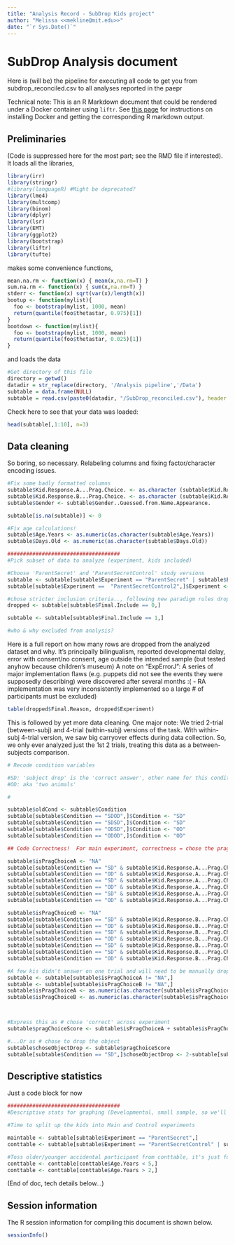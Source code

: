 ```yaml
---
title: "Analysis Record - SubDrop Kids project"
author: "Melissa <<mekline@mit.edu>>"
date: "`r Sys.Date()`"
---
```


# SubDrop Analysis document

Here is (will be) the pipeline for executing all code to get you from subdrop_reconciled.csv to all analyses reported in the paepr

Technical note: This is an R Markdown document that could be rendered under a Docker container using `liftr`. See [this page](https://liftr.me/articles/liftr-intro.html) for instructions on installing Docker and getting the corresponding R markdown output. 

## Preliminaries

(Code is suppressed here for the most part; see the RMD file if interested). It loads all the libraries,
```r
library(irr)
library(stringr)
#library(languageR) #Might be deprecated?
library(lme4)
library(multcomp)
library(binom)
library(dplyr)
library(lsr)
library(EMT)
library(ggplot2)
library(bootstrap)
library(liftr)
library(tufte)
```

makes some convenience functions,
```r
mean.na.rm <- function(x) { mean(x,na.rm=T) }
sum.na.rm <- function(x) { sum(x,na.rm=T) }
stderr <- function(x) sqrt(var(x)/length(x))
bootup <- function(mylist){
  foo <- bootstrap(mylist, 1000, mean)
  return(quantile(foo$thetastar, 0.975)[1])
}
bootdown <- function(mylist){
  foo <- bootstrap(mylist, 1000, mean)
  return(quantile(foo$thetastar, 0.025)[1])
}

```

and loads the data
```r
#Get directory of this file
directory = getwd()
datadir = str_replace(directory, '/Analysis pipeline','/Data')
subtable = data.frame(NULL)
subtable = read.csv(paste0(datadir, "/SubDrop_reconciled.csv"), header = TRUE, stringsAsFactors = FALSE)
```

Check here to see that your data was loaded:
```r
head(subtable[,1:10], n=3)
```

## Data cleaning

So boring, so necessary. Relabeling columns and fixing factor/character encoding issues. 

```r

#Fix some badly formatted columns
subtable$Kid.Response.A...Prag.Choice. <- as.character (subtable$Kid.Response.A...Prag.Choice.)
subtable$Kid.Response.B...Prag.Choice. <- as.character (subtable$Kid.Response.B...Prag.Choice.)
subtable$Gender <- subtable$Gender..Guessed.from.Name.Appearance.

subtable[is.na(subtable)] <- 0

#Fix age calculations!
subtable$Age.Years <- as.numeric(as.character(subtable$Age.Years))
subtable$Days.Old <- as.numeric(as.character(subtable$Days.Old))

####################################
#Pick subset of data to analyze (experiment, kids included)

#Choose 'ParentSecret' and 'ParentSecretControl' study versions
subtable <- subtable[subtable$Experiment == "ParentSecret" | subtable$Experiment == "ParentSecretControl" | subtable$Experiment == "ParentSecretControl2" ,]
subtable[subtable$Experiment ==  "ParentSecretControl2",]$Experiment <- "ParentSecretControl"

#chose stricter inclusion criteria.., following new paradigm rules dropped <- subtable[subtable$Final.Include == 0,]
dropped <- subtable[subtable$Final.Include == 0,]

subtable <- subtable[subtable$Final.Include == 1,]

#who & why excluded from analysis?
```

Here is a full report on how many rows are dropped from the analyzed dataset and why. It's principally  bilingualism, reported developmental delay, error with consent/no consent, age outside the intended sample (but tested anyhow because children's museum) A note on "ExpErrorJ": A series of major implementation flaws (e.g. puppets did not see the events they were supposedly describing) were discovered after several months :( - RA implementation was very inconsistently implemented so a large # of participants must be excluded)

```r
table(dropped$Final.Reason, dropped$Experiment)
```

This is followed by yet more data cleaning. One major note: We tried 2-trial (between-subj) and 4-trial (within-subj) versions of the task. With within-subj 4-trial version, we saw big carryover effects during data collection. So, we only ever analyzed just the 1st 2 trials, treating this data as a between-subjects comparison.

```r
# Recode condition variables

#SD: 'subject drop' is the 'correct answer', other name for this condition is 'two fruits'
#OD: aka 'two animals'

#

subtable$oldCond <- subtable$Condition
subtable[subtable$Condition == "SDOD",]$Condition <- "SD"
subtable[subtable$Condition == "SDSD",]$Condition <- "SD"
subtable[subtable$Condition == "ODSD",]$Condition <- "OD"
subtable[subtable$Condition == "ODOD",]$Condition <- "OD"

## Code Correctness!  For main experiment, correctness = chose the pragmatic one; For cont, correctness = chose the correct one! (this is the same! wrong answers differ though)

subtable$isPragChoiceA <- "NA"
subtable[subtable$Condition == "SD" & subtable$Kid.Response.A...Prag.Choice. == "eat orange",]$isPragChoiceA <- 1
subtable[subtable$Condition == "OD" & subtable$Kid.Response.A...Prag.Choice. == "monkey eat",]$isPragChoiceA <- 1
subtable[subtable$Condition == "SD" & subtable$Kid.Response.A...Prag.Choice. == "monkey eat",]$isPragChoiceA <- 0
subtable[subtable$Condition == "OD" & subtable$Kid.Response.A...Prag.Choice. == "eat orange",]$isPragChoiceA <- 0
subtable[subtable$Condition == "SD" & subtable$Kid.Response.A...Prag.Choice. == "eat banana",]$isPragChoiceA <- 0
subtable[subtable$Condition == "OD" & subtable$Kid.Response.A...Prag.Choice. == "duck eat",]$isPragChoiceA <- 0

subtable$isPragChoiceB <- "NA"
subtable[subtable$Condition == "SD" & subtable$Kid.Response.B...Prag.Choice. == "pet dog",]$isPragChoiceB <- 1
subtable[subtable$Condition == "OD" & subtable$Kid.Response.B...Prag.Choice. == "girl pet",]$isPragChoiceB <- 1
subtable[subtable$Condition == "SD" & subtable$Kid.Response.B...Prag.Choice. == "girl pet",]$isPragChoiceB <- 0
subtable[subtable$Condition == "OD" & subtable$Kid.Response.B...Prag.Choice. == "pet dog",]$isPragChoiceB <- 0
subtable[subtable$Condition == "SD" & subtable$Kid.Response.B...Prag.Choice. == "pet cat",]$isPragChoiceB <- 0
subtable[subtable$Condition == "SD" & subtable$Kid.Response.B...Prag.Choice. == "pet kitty",]$isPragChoiceB <- 0 #lexical alternative!
subtable[subtable$Condition == "OD" & subtable$Kid.Response.B...Prag.Choice. == "boy pet",]$isPragChoiceB <- 0

#A few kis didn't answer on one trial and will need to be manually dropped
subtable <- subtable[subtable$isPragChoiceA != "NA",]
subtable <- subtable[subtable$isPragChoiceB != "NA",]
subtable$isPragChoiceA <- as.numeric(as.character(subtable$isPragChoiceA))
subtable$isPragChoiceB <- as.numeric(as.character(subtable$isPragChoiceB))



#Express this as # chose 'correct' across experiment
subtable$pragChoiceScore <- subtable$isPragChoiceA + subtable$isPragChoiceB

#...Or as # chose to drop the object
subtable$choseObjectDrop <- subtable$pragChoiceScore
subtable[subtable$Condition == "SD",]$choseObjectDrop <- 2-subtable[subtable$Condition == "SD",]$pragChoiceScore


```

## Descriptive statistics

Just a code block for now
```r
####################################
#Descriptive stats for graphing (Developmental, small sample, so we'll present hist. of kids choosing each asnwer, rather than proportion scores)

#Time to split up the kids into Main and Control experiments 

maintable <- subtable[subtable$Experiment == "ParentSecret",] 
conttable <- subtable[subtable$Experiment == "ParentSecretControl" | subtable$Experiment == "ParentSecretControl2",] 

#Toss older/younger accidental participant from conttable, it's just for 3-4yos
conttable <- conttable[conttable$Age.Years < 5,]
conttable <- conttable[conttable$Age.Years > 2,]
```

(End of doc, tech details below...)

## Session information

The R session information for compiling this document is shown below.

```r
sessionInfo()
```
